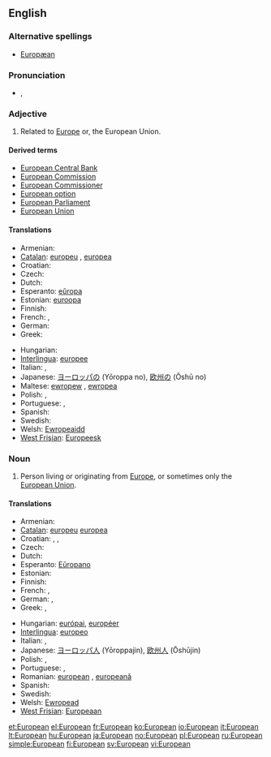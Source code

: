 {{wikipedia}}
==English==

===Alternative spellings===
* [[Europæan]] {{i|archaic}}

===Pronunciation===
* {{IPA|/ˌjʊəɹ.əˈpiː.ən/}}, {{SAMPA|/%jU@r.@"pi:.@n/}}

===Adjective===
{{en-adj}}

# Related to [[Europe]] or, the European Union.

====Derived terms====
* [[European Central Bank]]
* [[European Commission]]
* [[European Commissioner]]
* [[European option]]
* [[European Parliament]]
* [[European Union]]

====Translations====
{{trans-top|related to Europe or the European Union}}
* Armenian: {{t-|hy|եվրոպական|tr=evropakan}}
* [[Catalan]]: [[europeu]] {{m}}, [[europea]] {{f}}
* Croatian: {{t-|hr|europski|alt=èuropskī}}
* Czech: {{t+|cs|evropský|m}}
* Dutch: {{t+|nl|Europees}}
* Esperanto: [[eŭropa]]
* Estonian: [[euroopa]]
* Finnish: {{t+|fi|eurooppalainen}}
* French: {{t+|fr|européen|m}}, {{t+|fr|européenne|f}}
* German: {{t+|de|europäisch}}
* Greek: {{t+|el|ευρωπαϊκός|tr=evropa'ikós}}
{{trans-mid}}
* Hungarian: {{t+|hu|európai}}
* [[Interlingua]]: [[europee]]
* Italian: {{t+|it|europeo|m}}, {{t+|it|europea|f}}
* Japanese: [[ヨーロッパ]]の (Yōroppa no), [[欧州]]の (Ōshū no)
* Maltese: [[ewropew]] {{m}}, [[ewropea]] {{f}}
* Polish: {{t+|pl|europejski|m}}, {{t-|pl|europejska|f}}
* Portuguese: {{t+|pt|europeu|m}}, {{t+|pt|europeia|f}}
* Spanish: {{t+|es|europeo}}
* Swedish: {{t+|sv|europeisk}}
* Welsh: [[Ewropeaidd]]
* [[West Frisian]]: [[Europeesk]]
{{trans-bottom}}

===Noun===
{{en-noun}}

# Person living or originating from [[Europe]], or sometimes only the [[European Union]].

====Translations====
{{trans-top|person}}
* Armenian: {{t-|hy|եվրոպացի|tr=evropac'i}}
* [[Catalan]]: [[europeu]] {{m}} [[europea]] {{f}}
* Croatian: {{t-|hr|Europljanin|m|alt=Európljanin}}, {{t-|hr|Europljanka|f|alt=Európljānka}}, {{t-|hr|Europejac|m|alt=Européjac}}
* Czech: {{t-|cs|Evropan|m}}
* Dutch: {{t+|nl|Europeaan}}
* Esperanto: [[Eŭropano]]
* Estonian: {{t+|et|eurooplane}}
* Finnish: {{t+|fi|eurooppalainen}}
* French: {{t+|fr|Européen|m}}, {{t+|fr|Européenne|f}}
* German: {{t+|de|Europäer|m}}, {{t+|de|Europäerin|f}}
* Greek: {{t|el|Ευρωπαίος|m|tr=evropéos}},  {{t|el|Ευρωπαία|f|tr=evropéa}}
{{trans-mid}}
* Hungarian: [[európai]], [[européer]]
* [[Interlingua]]: [[europeo]]
* Italian: {{t+|it|europeo|m}}, {{t+|it|europea|f}}
* Japanese: [[ヨーロッパ人]] (Yōroppajin), [[欧州人]] (Ōshūjin)
* Polish: {{t+|pl|Europejczyk|m}}, {{t+|pl|Europejka|f}}
* Portuguese: {{t+|pt|europeu|m}}, {{t+|pt|europeia|f}}
* Romanian: [[european]] {{m}}, [[europeană]] {{f}}
* Spanish: {{t+|es|europeo}}
* Swedish: {{t+|sv|europé|c}}
* Welsh: [[Ewropead]]
* [[West Frisian]]: [[Europeaan]]
{{trans-bottom}}

[[et:European]]
[[el:European]]
[[fr:European]]
[[ko:European]]
[[io:European]]
[[it:European]]
[[lt:European]]
[[hu:European]]
[[ja:European]]
[[no:European]]
[[pl:European]]
[[ru:European]]
[[simple:European]]
[[fi:European]]
[[sv:European]]
[[vi:European]]